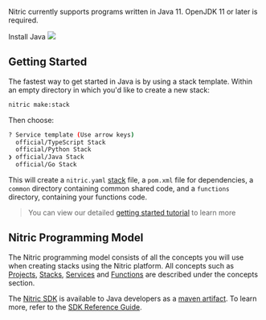 <Box display="flex">
  <Box width={'75%'}>
    <p>
      Nitric currently supports programs written in Java 11. OpenJDK 11 or later
      is required.
    </p>
    <Box textAlign="center" mb={4}>
      <LinkButton
        variant="contained"
        href="https://openjdk.java.net/install/index.html"
        target="_blank"
      >
        Install Java
      </LinkButton>
    </Box>
  </Box>
  <Box width={'25%'} mt={-8}>
    <img src="../assets/logos/java.png" height={150} />
  </Box>
</Box>

## Getting Started

The fastest way to get started in Java is by using a stack template. Within an empty directory in which you'd like to create a new stack:

```bash
nitric make:stack
```

Then choose:

```bash
? Service template (Use arrow keys)
  official/TypeScript Stack
  official/Python Stack
❯ official/Java Stack
  official/Go Stack
```

This will create a `nitric.yaml` [stack](/docs/intro/concepts/stack) file, a `pom.xml` file for dependencies, a `common` directory containing common shared code, and a `functions` directory, containing your functions code.

> You can view our detailed [getting started tutorial](/docs/getting-started/multi-cloud) to learn more

## Nitric Programming Model

The Nitric programming model consists of all the concepts you will use when creating stacks using the Nitric platform.
All concepts such as [Projects](/docs/intro/concepts/projects), [Stacks](/docs/intro/concepts/stack), [Services](/docs/intro/concepts/services) and [Functions](/docs/intro/concepts/functions) are described under the concepts section.

The <a href="https://github.com/nitrictech/java-sdk" target="_blank">Nitric SDK</a> is available to Java developers as a <a href="https://search.maven.org/artifact/io.nitric/java-sdk" target="_blank">maven artifact</a>. To learn more, refer to the [SDK Reference Guide](/docs/reference/sdks).

